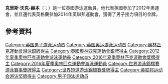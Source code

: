 {{Infobox swimmer
| name           = Chris Walker-Hebborn
| image          = <!-- Only free-content images are allowed for depicting living people -- see [[WP:NONFREE|WP:NONFREE]]. -->
| image_size     = <!-- Only for images narrower than 220 pixels -->
| alt            = 
| caption        = 
| fullname       = Christopher James Walker-Hebborn
| nicknames      = "Chris"
| national_team  = {{GBR2}}
| strokes        = [[仰泳|仰泳]]
| club           = [[巴斯大學|巴斯大學]]
| birth_date     = {{Birth date and age|1990|7|1|df=y}}
| birth_place    = [[倫敦|倫敦]][[恩菲爾德倫敦自治市|恩菲爾德]]
| death_date     =
| death_place    =
| height         = {{convert|1.84|m|ftin|abbr=on}}<ref name=sr>[http://www.sports-reference.com/olympics/athletes/wa/chris-walker-hebborn-1.html Chris Walker-Hebborn] {{Wayback|url=http://www.sports-reference.com/olympics/athletes/wa/chris-walker-hebborn-1.html |date=20141029050433 }}. sports-reference.com</ref>
| weight         = {{convert|80|kg|lb st|abbr=on}}
}}
'''克里斯·沃克-赫本'''（{{lang-en|Chris Walker-Hebborn}}；{{bd|1990年|7月1日}}）是一位英國游泳運動員。他代表英國參加了2012年奧運會，並且還代表英格蘭參加2014年英聯邦運動會，獲得了男子接力項目的金牌。

==參考資料==
{{reflist}}

{{DEFAULTSORT:Walker-Hebborn, Christopher}}
[[Category:英国男子游泳运动员|Category:英国男子游泳运动员]]
[[Category:英国奥运游泳运动员|Category:英国奥运游泳运动员]]
[[Category:奧林匹克運動會游泳銀牌得主|Category:奧林匹克運動會游泳銀牌得主]]
[[Category:英國奧林匹克運動會銀牌得主|Category:英國奧林匹克運動會銀牌得主]]
[[Category:2012年夏季奧林匹克運動會游泳運動員|Category:2012年夏季奧林匹克運動會游泳運動員]]
[[Category:2016年夏季奧林匹克運動會獎牌得主|Category:2016年夏季奧林匹克運動會獎牌得主]]
[[Category:2016年夏季奧林匹克運動會游泳運動員|Category:2016年夏季奧林匹克運動會游泳運動員]]
[[Category:世界游泳錦標賽游泳賽事獎牌得主|Category:世界游泳錦標賽游泳賽事獎牌得主]]
[[Category:世界短道游泳錦標賽獎牌得主|Category:世界短道游泳錦標賽獎牌得主]]
[[Category:英联邦运动会游泳奖牌得主|Category:英联邦运动会游泳奖牌得主]]
[[Category:男子仰泳运动员|Category:男子仰泳运动员]]